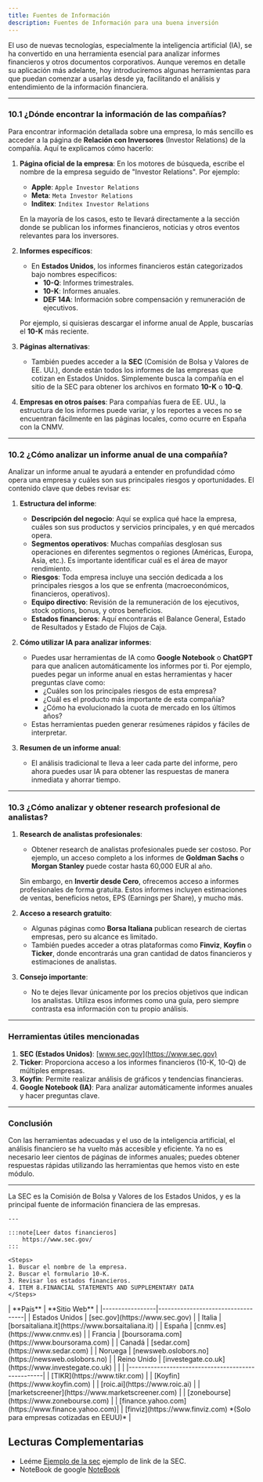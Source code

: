 ```yaml
---
title: Fuentes de Información
description: Fuentes de Información para una buena inversión
---
```



El uso de nuevas tecnologías, especialmente la inteligencia artificial (IA), se ha convertido en una herramienta esencial para analizar informes financieros y otros documentos corporativos. Aunque veremos en detalle su aplicación más adelante, hoy introduciremos algunas herramientas para que puedan comenzar a usarlas desde ya, facilitando el análisis y entendimiento de la información financiera.

---

### 10.1 ¿Dónde encontrar la información de las compañías?

Para encontrar información detallada sobre una empresa, lo más sencillo es acceder a la página de **Relación con Inversores** (Investor Relations) de la compañía. Aquí te explicamos cómo hacerlo:

1. **Página oficial de la empresa**: En los motores de búsqueda, escribe el nombre de la empresa seguido de "Investor Relations". Por ejemplo:
   - **Apple**: `Apple Investor Relations`
   - **Meta**: `Meta Investor Relations`
   - **Inditex**: `Inditex Investor Relations`

   En la mayoría de los casos, esto te llevará directamente a la sección donde se publican los informes financieros, noticias y otros eventos relevantes para los inversores.

2. **Informes específicos**:
   - En **Estados Unidos**, los informes financieros están categorizados bajo nombres específicos:
     - **10-Q**: Informes trimestrales.
     - **10-K**: Informes anuales.
     - **DEF 14A**: Información sobre compensación y remuneración de ejecutivos.

   Por ejemplo, si quisieras descargar el informe anual de Apple, buscarías el **10-K** más reciente.

3. **Páginas alternativas**:
   - También puedes acceder a la **SEC** (Comisión de Bolsa y Valores de EE. UU.), donde están todos los informes de las empresas que cotizan en Estados Unidos. Simplemente busca la compañía en el sitio de la SEC para obtener los archivos en formato **10-K** o **10-Q**.

4. **Empresas en otros países**: Para compañías fuera de EE. UU., la estructura de los informes puede variar, y los reportes a veces no se encuentran fácilmente en las páginas locales, como ocurre en España con la CNMV.

---

### 10.2 ¿Cómo analizar un informe anual de una compañía?

Analizar un informe anual te ayudará a entender en profundidad cómo opera una empresa y cuáles son sus principales riesgos y oportunidades. El contenido clave que debes revisar es:

1. **Estructura del informe**:
   - **Descripción del negocio**: Aquí se explica qué hace la empresa, cuáles son sus productos y servicios principales, y en qué mercados opera.
   - **Segmentos operativos**: Muchas compañías desglosan sus operaciones en diferentes segmentos o regiones (Américas, Europa, Asia, etc.). Es importante identificar cuál es el área de mayor rendimiento.
   - **Riesgos**: Toda empresa incluye una sección dedicada a los principales riesgos a los que se enfrenta (macroeconómicos, financieros, operativos).
   - **Equipo directivo**: Revisión de la remuneración de los ejecutivos, stock options, bonus, y otros beneficios.
   - **Estados financieros**: Aquí encontrarás el Balance General, Estado de Resultados y Estado de Flujos de Caja.

2. **Cómo utilizar IA para analizar informes**:
   - Puedes usar herramientas de IA como **Google Notebook** o **ChatGPT** para que analicen automáticamente los informes por ti. Por ejemplo, puedes pegar un informe anual en estas herramientas y hacer preguntas clave como:
     - ¿Cuáles son los principales riesgos de esta empresa?
     - ¿Cuál es el producto más importante de esta compañía?
     - ¿Cómo ha evolucionado la cuota de mercado en los últimos años?
   - Estas herramientas pueden generar resúmenes rápidos y fáciles de interpretar.

3. **Resumen de un informe anual**:
   - El análisis tradicional te lleva a leer cada parte del informe, pero ahora puedes usar IA para obtener las respuestas de manera inmediata y ahorrar tiempo.

---

### 10.3 ¿Cómo analizar y obtener research profesional de analistas?

1. **Research de analistas profesionales**:
   - Obtener research de analistas profesionales puede ser costoso. Por ejemplo, un acceso completo a los informes de **Goldman Sachs** o **Morgan Stanley** puede costar hasta 60,000 EUR al año.
   
   Sin embargo, en **Invertir desde Cero**, ofrecemos acceso a informes profesionales de forma gratuita. Estos informes incluyen estimaciones de ventas, beneficios netos, EPS (Earnings per Share), y mucho más.

2. **Acceso a research gratuito**:
   - Algunas páginas como **Borsa Italiana** publican research de ciertas empresas, pero su alcance es limitado. 
   - También puedes acceder a otras plataformas como **Finviz**, **Koyfin** o **Ticker**, donde encontrarás una gran cantidad de datos financieros y estimaciones de analistas.

3. **Consejo importante**:
   - No te dejes llevar únicamente por los precios objetivos que indican los analistas. Utiliza esos informes como una guía, pero siempre contrasta esa información con tu propio análisis.

---

### Herramientas útiles mencionadas

1. **SEC (Estados Unidos)**: [www.sec.gov](https://www.sec.gov)
2. **Ticker**: Proporciona acceso a los informes financieros (10-K, 10-Q) de múltiples empresas.
3. **Koyfin**: Permite realizar análisis de gráficos y tendencias financieras.
4. **Google Notebook (IA)**: Para analizar automáticamente informes anuales y hacer preguntas clave.

---

### Conclusión

Con las herramientas adecuadas y el uso de la inteligencia artificial, el análisis financiero se ha vuelto más accesible y eficiente. Ya no es necesario leer cientos de páginas de informes anuales; puedes obtener respuestas rápidas utilizando las herramientas que hemos visto en este módulo.

---

<Card title="La SEC" icon="open-book">
	La SEC es la Comisión de Bolsa y Valores de los Estados Unidos, y es la principal fuente de información financiera de las empresas.

	---

	:::note[Leer datos financieros]
		https://www.sec.gov/
	:::

	<Steps>
	1. Buscar el nombre de la empresa.
	2. Buscar el formulario 10-K.
	3. Revisar los estados financieros.
	4. ITEM 8.FINANCIAL STATEMENTS AND SUPPLEMENTARY DATA
	</Steps>

</Card>

<Card title="Paginas oficiales por países" icon="open-book">
| **País**        | **Sitio Web**                     |
|-----------------|-----------------------------------|
| Estados Unidos  | [sec.gov](https://www.sec.gov)    |
| Italia          | [borsaitaliana.it](https://www.borsaitaliana.it) |
| España          | [cnmv.es](https://www.cnmv.es)    |
| Francia         | [boursorama.com](https://www.boursorama.com) |
| Canadá          | [sedar.com](https://www.sedar.com) |
| Noruega         | [newsweb.oslobors.no](https://newsweb.oslobors.no) |
| Reino Unido     | [investegate.co.uk](https://www.investegate.co.uk) |
</Card>

<Card title="Webs fiables de información financiera de empresas" icon="open-book">
|                                      |
|---------------------------------------------------|
| [TIKR](https://www.tikr.com)                      |
| [Koyfin](https://www.koyfin.com)                  |
| [roic.ai](https://www.roic.ai)                    |
| [marketscreener](https://www.marketscreener.com)  |
| [zonebourse](https://www.zonebourse.com)          |
| [finance.yahoo.com](https://www.finance.yahoo.com)|
| [finviz](https://www.finviz.com) *(Solo para empresas cotizadas en EEUU)* |
</Card>





## Lecturas Complementarias

- Leéme [Ejemplo de la sec](https://www.sec.gov/Archives/edgar/data/1652044/000165204424000022/goog-20231231.htm) ejemplo de link de la SEC.
- NoteBook de google [NoteBook](https://notebooklm.google.com/?pli=1)
